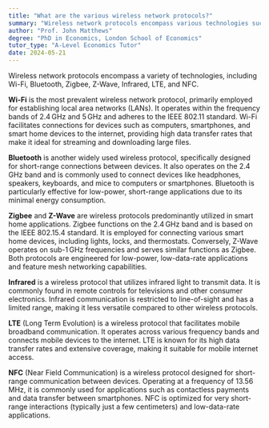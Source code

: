 ```yaml
---
title: "What are the various wireless network protocols?"
summary: "Wireless network protocols encompass various technologies such as Wi-Fi, Bluetooth, Zigbee, Z-Wave, Infrared, LTE, and NFC, each serving distinct communication needs and applications."
author: "Prof. John Matthews"
degree: "PhD in Economics, London School of Economics"
tutor_type: "A-Level Economics Tutor"
date: 2024-05-21
---
```


Wireless network protocols encompass a variety of technologies, including Wi-Fi, Bluetooth, Zigbee, Z-Wave, Infrared, LTE, and NFC.

**Wi-Fi** is the most prevalent wireless network protocol, primarily employed for establishing local area networks (LANs). It operates within the frequency bands of $2.4 \, \text{GHz}$ and $5 \, \text{GHz}$ and adheres to the IEEE 802.11 standard. Wi-Fi facilitates connections for devices such as computers, smartphones, and smart home devices to the internet, providing high data transfer rates that make it ideal for streaming and downloading large files.

**Bluetooth** is another widely used wireless protocol, specifically designed for short-range connections between devices. It also operates on the $2.4 \, \text{GHz}$ band and is commonly used to connect devices like headphones, speakers, keyboards, and mice to computers or smartphones. Bluetooth is particularly effective for low-power, short-range applications due to its minimal energy consumption.

**Zigbee** and **Z-Wave** are wireless protocols predominantly utilized in smart home applications. Zigbee functions on the $2.4 \, \text{GHz}$ band and is based on the IEEE 802.15.4 standard. It is employed for connecting various smart home devices, including lights, locks, and thermostats. Conversely, Z-Wave operates on sub-$1 \, \text{GHz}$ frequencies and serves similar functions as Zigbee. Both protocols are engineered for low-power, low-data-rate applications and feature mesh networking capabilities.

**Infrared** is a wireless protocol that utilizes infrared light to transmit data. It is commonly found in remote controls for televisions and other consumer electronics. Infrared communication is restricted to line-of-sight and has a limited range, making it less versatile compared to other wireless protocols.

**LTE** (Long Term Evolution) is a wireless protocol that facilitates mobile broadband communication. It operates across various frequency bands and connects mobile devices to the internet. LTE is known for its high data transfer rates and extensive coverage, making it suitable for mobile internet access.

**NFC** (Near Field Communication) is a wireless protocol designed for short-range communication between devices. Operating at a frequency of $13.56 \, \text{MHz}$, it is commonly used for applications such as contactless payments and data transfer between smartphones. NFC is optimized for very short-range interactions (typically just a few centimeters) and low-data-rate applications.
    